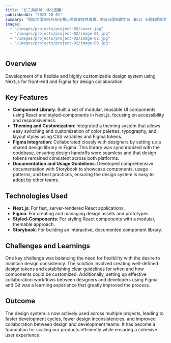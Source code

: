 ```yaml
---
title: "长三角区域一体化图集"
publishedAt: "2023-10-01"
summary: "图集为国家社科基金重点项目支撑性成果，荣获英国制图学会（BCS）专题制图优秀成果奖。作为团队成员参与到专题图绘制之中，主要完成水污染、大气污染、地面沉降等选题数据的收集、处理与可视化。"
images:
  - "/images/projects/project-02/cover.jpg"
  - "/images/projects/project-02/image-01.jpg"
  - "/images/projects/project-02/image-02.jpg"
  - "/images/projects/project-02/image-03.jpg"
---
```


## Overview

Development of a flexible and highly customizable design system using Next.js for front-end and Figma for design collaboration.

## Key Features

- **Component Library**: Built a set of modular, reusable UI components using React and styled-components in Next.js, focusing on accessibility and responsiveness.
- **Theming and Customization**: Integrated a theming system that allows easy switching and customization of color palettes, typography, and layout styles using CSS variables and Figma tokens.
- **Figma Integration**: Collaborated closely with designers by setting up a shared design library in Figma. This library was synchronized with the codebase, ensuring design handoffs were seamless and that design tokens remained consistent across both platforms.
- **Documentation and Usage Guidelines**: Developed comprehensive documentation with Storybook to showcase components, usage patterns, and best practices, ensuring the design system is easy to adopt by other teams.

## Technologies Used

- **Next.js**: For fast, server-rendered React applications.
- **Figma**: For creating and managing design assets and prototypes.
- **Styled-Components**: For styling React components with a modular, themable approach.
- **Storybook**: For building an interactive, documented component library.

## Challenges and Learnings

One key challenge was balancing the need for flexibility with the desire to maintain design consistency. The solution involved creating well-defined design tokens and establishing clear guidelines for when and how components could be customized. Additionally, setting up effective collaboration workflows between designers and developers using Figma and Git was a learning experience that greatly improved the process.

## Outcome

The design system is now actively used across multiple projects, leading to faster development cycles, fewer design inconsistencies, and improved collaboration between design and development teams. It has become a foundation for scaling our products efficiently while ensuring a cohesive user experience.